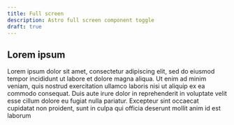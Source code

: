 ```yaml
---
title: Full screen
description: Astro full screen component toggle
draft: true
---
```



## Lorem ipsum

Lorem ipsum dolor sit amet, consectetur adipiscing elit, sed do eiusmod tempor incididunt ut labore et dolore magna aliqua. Ut enim ad minim veniam, quis nostrud exercitation ullamco laboris nisi ut aliquip ex ea commodo consequat. Duis aute irure dolor in reprehenderit in voluptate velit esse cillum dolore eu fugiat nulla pariatur. Excepteur sint occaecat cupidatat non proident, sunt in culpa qui officia deserunt mollit anim id est laborum

<FullScreen client:load>
  <Counter />
</FullScreen>

